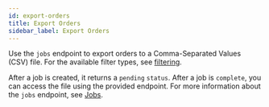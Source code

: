 ```yaml
---
id: export-orders
title: Export Orders
sidebar_label: Export Orders
---
```


Use the `jobs` endpoint to export orders to a Comma-Separated Values (CSV) file. For the available filter types, see [filtering](index.md#filtering).

After a job is created, it returns a `pending` `status`. After a job is `complete`, you can access the file using the provided endpoint. For more information about the `jobs` endpoint, see [Jobs](../../advanced/jobs/index.md).
